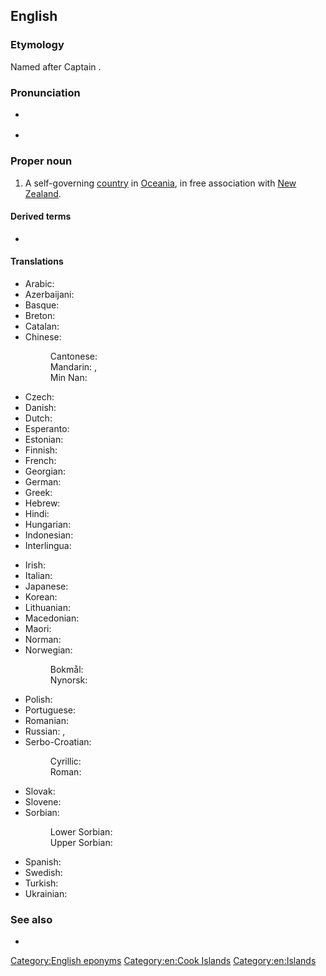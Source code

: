 ==English==

===Etymology===
Named after Captain {{w|James Cook}}.

===Pronunciation===
* {{a|UK|US}} {{IPA|/ˈkʊk ˈai.ləndz/|lang=en}}
* {{audio|en-us-Cook Islands.ogg|Audio (US)|lang=en}}

===Proper noun===
{{wikipedia}}
{{en-proper noun|head=[[Cook]] [[island|Islands]]}}

# A self-governing [[country]] in [[Oceania]], in free association with [[New Zealand]].

====Derived terms====
* {{l|en|Cook Islander}}

====Translations====
{{trans-top|self-governing country in Oceania}}
* Arabic: {{t|ar|جُزُر كُوك|f-p|tr=juzur kuk}}
* Azerbaijani: {{t|az|Kuk adaları}}
* Basque: {{t|eu|Cook uharteak}}
* Breton: {{t|br|Inizi Cook|f-p}}
* Catalan: {{t|ca|illes Cook|f-p}}
* Chinese:
*: Cantonese: {{t|yue|庫克群島|tr=fu3 hak1 kwan4 dou2}}
*: Mandarin: {{t+|cmn|庫克群島|sc=Hani}}, {{t+|cmn|库克群岛|tr=Kùkè qúndǎo|sc=Hani}}
*: Min Nan: {{t|nan|庫克群島|tr=Khò͘-khiak Kûn-tó͘}}
* Czech: {{t+|cs|Cookovy ostrovy|m-p}}
* Danish: {{t|da|Cookøerne}}
* Dutch: {{t+|nl|Cookeilanden|n-p}}
* Esperanto: {{t|eo|Kukinsuloj}}
* Estonian: {{t|et|Cooki saared}}
* Finnish: {{t+|fi|Cookinsaaret}}
* French: {{t+|fr|îles Cook|f-p}}
* Georgian: {{t|ka|კუკის კუნძულები}}
* German: {{t+|de|Cookinseln|f-p}}
* Greek: {{t|el|Νήσοι Κουκ|n-p}}
* Hebrew: {{t|he|איי קוק|tr=Iyey quq|sc=Hebr}}
* Hindi: {{t+|hi|कुक द्वीपसमूह|m}}
* Hungarian: {{t+|hu|Cook-szigetek}}
* Indonesian: {{t|id|Kepulauan Cook}}
* Interlingua: {{t|ia|Insulas Cook}}
{{trans-mid}}
* Irish: {{t|ga|Oileáin Cook|m-p}}
* Italian: {{t|it|Isole Cook|f-p}}
* Japanese: {{t+|ja|クック諸島|tr=クックしょとう, Kukku shotō|sc=Jpan}}
* Korean: {{t|ko|쿡 제도|tr=Kuk jedo}}
* Lithuanian: {{t|lt|Kùko Sãlos|f-p}}
* Macedonian: {{t|mk|Кукови Острови|p|tr=Kúkovi Óstrovi}}
* Maori: {{t|mi|Kuki Airani}}
* Norman: {{t|nrf|Îles Cook|f-p}}
* Norwegian:
*: Bokmål: {{t|nb|Cookøyene|m-p|f-p}}
*: Nynorsk: {{t|nn|Cookøyane|f-p}}
* Polish: {{t+|pl|Wyspy Cooka|f-p}}
* Portuguese: {{t+|pt|Ilhas Cook|f-p}}
* Romanian: {{t|ro|Insulele Cook|f-p}}
* Russian: {{t|ru|Острова́ Ку́ка|m-p}}, {{t|ru|острова́ Ку́ка|m-p}}
* Serbo-Croatian: 
*: Cyrillic: {{t|sh|Кукова Острва|n-p}}
*: Roman: {{t|sh|Cookova Ostrva|n-p}}
* Slovak: {{t|sk|Cookove ostrovy|m-p}}
* Slovene: {{t|sl|Cookovi otoki|m-p}}
* Sorbian:
*: Lower Sorbian: {{t|dsb|Cookowe kupy|f-p}}
*: Upper Sorbian: {{t|hsb|Cookowe kupy|f-p}}
* Spanish: {{t+|es|Islas Cook|f-p}}
* Swedish: {{t+|sv|Cooköarna|n}}
* Turkish: {{t+|tr|Cook Adaları}}
* Ukrainian: {{t|uk|Острови́ Ку́ка|f}}
{{trans-bottom}}

===See also===
* {{l|en|Appendix:Countries of the world|Countries of the world}}

[[Category:English eponyms]]
[[Category:en:Cook Islands]]
[[Category:en:Islands]]